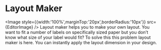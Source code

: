 # Layout Maker


<Image style={{width:'100%',marginTop:'20px',borderRadius:'10px'}} src={EditorImage} />
Layout maker helps you to make your own layout. You want to fit a number of labels on specifically sized paper but you don’t know what size of your label would fit? To solve this this problem layout maker is here. You can instantly apply the layout dimension in your design.